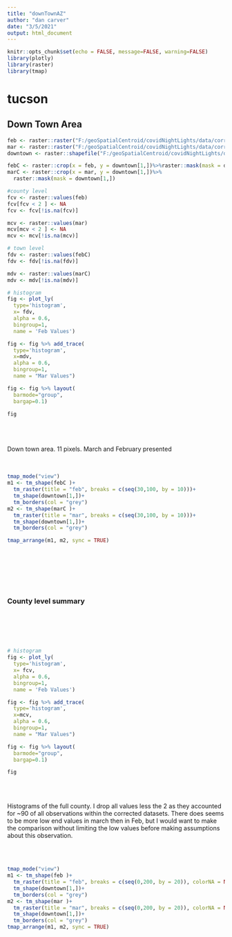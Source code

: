 ```yaml
---
title: "downTownAZ"
author: "dan carver"
date: "3/5/2021"
output: html_document
---
```


```r
knitr::opts_chunk$set(echo = FALSE, message=FALSE, warning=FALSE)
library(plotly)
library(raster)
library(tmap)
```


# tucson 

## Down Town Area 


```r
feb <- raster::raster("F:/geoSpatialCentroid/covidNightLights/data/correct2020imagery/feburary/Pima.tif")
mar <- raster::raster("F:/geoSpatialCentroid/covidNightLights/data/correct2020imagery/march/Pima.tif")
downtown <- raster::shapefile("F:/geoSpatialCentroid/covidNightLights/data/Tucson/downTownTucson.shp")

febC <- raster::crop(x = feb, y = downtown[1,])%>%raster::mask(mask = downtown[1,])
marC <- raster::crop(x = mar, y = downtown[1,])%>%
  raster::mask(mask = downtown[1,])

#county level 
fcv <- raster::values(feb)
fcv[fcv < 2 ] <- NA
fcv <- fcv[!is.na(fcv)]

mcv <- raster::values(mar)
mcv[mcv < 2 ] <- NA
mcv <- mcv[!is.na(mcv)]

# town level 
fdv <- raster::values(febC)
fdv <- fdv[!is.na(fdv)]

mdv <- raster::values(marC)
mdv <- mdv[!is.na(mdv)]

# histogram
fig <- plot_ly(
  type='histogram',
  x= fdv,
  alpha = 0.6,
  bingroup=1,
  name = 'Feb Values')

fig <- fig %>% add_trace(
  type='histogram',
  x=mdv,
  alpha = 0.6,
  bingroup=1,
  name = "Mar Values")

fig <- fig %>% layout(
  barmode="group",
  bargap=0.1)

fig


```


<br>
<br>
<br>
Down town area. 11 pixels. March and February presented 
<br>
<br>
<br>

```r
tmap_mode("view")
m1 <- tm_shape(febC )+
  tm_raster(title = "feb", breaks = c(seq(30,100, by = 10)))+
  tm_shape(downtown[1,])+
  tm_borders(col = "grey")
m2 <- tm_shape(marC )+
  tm_raster(title = "mar", breaks = c(seq(30,100, by = 10)))+
  tm_shape(downtown[1,])+
  tm_borders(col = "grey")

tmap_arrange(m1, m2, sync = TRUE)


```

<br>
<br>
<br>
<br>
<br>

### County level summary 

<br>
<br>
<br>
<br>

```r
# histogram
fig <- plot_ly(
  type='histogram',
  x= fcv,
  alpha = 0.6,
  bingroup=1,
  name = 'Feb Values')

fig <- fig %>% add_trace(
  type='histogram',
  x=mcv,
  alpha = 0.6,
  bingroup=1,
  name = "Mar Values")

fig <- fig %>% layout(
  barmode="group",
  bargap=0.1)

fig
```

<br>
<br>

Histograms of the full county. I drop all values less the 2 as they accounted for ~90 of all observations within the corrected datasets. There does seems to be more low end values in march then in Feb, but I would want to make the comparison without limiting the low values before making assumptions about this observation. 

<br>
<br>

```r
tmap_mode("view")
m1 <- tm_shape(feb )+
  tm_raster(title = "feb", breaks = c(seq(0,200, by = 20)), colorNA = NULL)+
  tm_shape(downtown[1,])+
  tm_borders(col = "grey")
m2 <- tm_shape(mar )+
  tm_raster(title = "mar", breaks = c(seq(0,200, by = 20)), colorNA = NULL)+
  tm_shape(downtown[1,])+
  tm_borders(col = "grey")
tmap_arrange(m1, m2, sync = TRUE)

```



<br>
<br>
<br>


